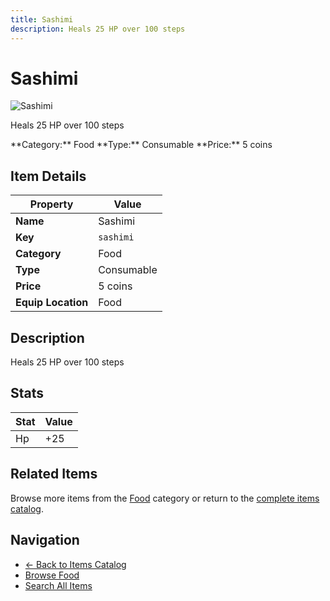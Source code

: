```yaml
---
title: Sashimi
description: Heals 25 HP over 100 steps
---
```


# Sashimi

<div className="flex items-start gap-6 mb-8">
  <div className="flex-shrink-0">
    <img src="/assets/resources/cooking/sashimi.png" alt="Sashimi" className="w-24 h-24 border rounded-lg" />
  </div>
  <div className="flex-1">
    <div className="space-y-2">
      <p className="text-lg text-muted-foreground">Heals 25 HP over 100 steps</p>
      <div className="flex flex-wrap gap-4 text-sm">
        <span className="px-2 py-1 bg-blue-100 dark:bg-blue-900 rounded-md">
          **Category:** Food
        </span>
        <span className="px-2 py-1 bg-green-100 dark:bg-green-900 rounded-md">
          **Type:** Consumable
        </span>
        <span className="px-2 py-1 bg-yellow-100 dark:bg-yellow-900 rounded-md">
          **Price:** 5 coins
        </span>
      </div>
    </div>
  </div>
</div>

## Item Details

| Property | Value |
|----------|-------|
| **Name** | Sashimi |
| **Key** | `sashimi` |
| **Category** | Food |
| **Type** | Consumable |
| **Price** | 5 coins |
| **Equip Location** | Food |

## Description

Heals 25 HP over 100 steps


## Stats

| Stat | Value |
|------|-------|
| Hp | +25 |


## Related Items

Browse more items from the [Food](/docs/items#food) category or return to the [complete items catalog](/docs/items).

## Navigation

- [← Back to Items Catalog](/docs/items)
- [Browse Food](/docs/items#food)
- [Search All Items](/search)
